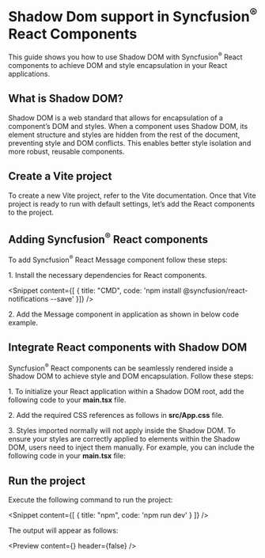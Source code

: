 
<Meta
 title="React Shadow DOM - Style Encapsulation"
 description="Use Shadow DOM with Syncfusion® React components for style isolation. Encapsulated styling and robust component architecture."
/>

# Shadow Dom support in Syncfusion<sup>®</sup> React Components

This guide shows you how to use Shadow DOM with Syncfusion<sup>®</sup> React components to achieve DOM and style encapsulation in your React applications.

## What is Shadow DOM?

Shadow DOM is a web standard that allows for encapsulation of a component’s DOM and styles. When a component uses Shadow DOM, its element structure and styles are hidden from the rest of the document, preventing style and DOM conflicts. This enables better style isolation and more robust, reusable components.

## Create a Vite project

To create a new Vite project, refer to the <Link to="/getting-started/vite#create-a-vite-project">Vite</Link> documentation. Once that Vite project is ready to run with default settings, let’s add the React components to the project.

## Adding Syncfusion<sup>®</sup> React components

To add Syncfusion<sup>®</sup> React Message component follow these steps:

1\. Install the necessary dependencies for React components.

<Snippet content={[ { title: "CMD", code: 'npm install @syncfusion/react-notifications --save' }]} />

2\. Add the Message component in application as shown in below code example.

<Snippet content={messageSnippet} />

## Integrate React components with Shadow DOM

Syncfusion<sup>®</sup> React components can be seamlessly rendered inside a Shadow DOM to achieve style and DOM encapsulation. Follow these steps:

1\. To initialize your React application within a Shadow DOM root, add the following code to your **main.tsx** file.

<Snippet content={shadowDomSnippet} />

2\. Add the required CSS references as follows in **src/App.css** file.

<Snippet content={messageStyles} />

3\. Styles imported normally will not apply inside the Shadow DOM. To ensure your styles are correctly applied to elements within the Shadow DOM, users need to inject them manually. For example, you can include the following code in your **main.tsx** file:

<Snippet content={shadowDomStyles} />

## Run the project

Execute the following command to run the project:

<Snippet content={[ { title: "npm", code: 'npm run dev' } ]} />

The output will appear as follows:

<Preview content={<DefaultMessage />} header={false} />
